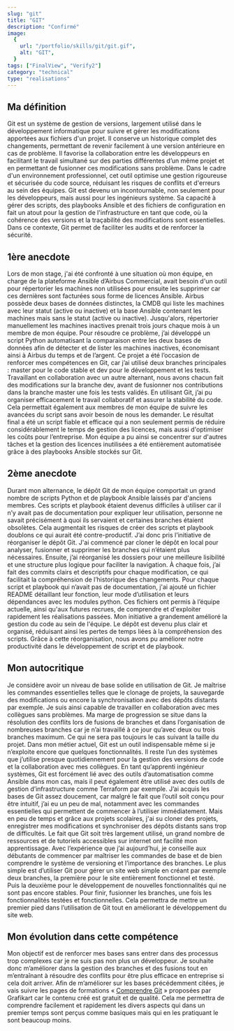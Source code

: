 ```yaml
---
slug: "git"
title: "GIT"
description: "Confirmé"
image:
  {
    url: "/portfolio/skills/git/git.gif",
    alt: "GIT",
  }
tags: ["FinalView", "Verify2"]
category: "technical"
type: "realisations"
---
```

## Ma définition
Git est un système de gestion de versions, largement utilisé dans le développement informatique pour suivre et gérer les modifications apportées aux fichiers d'un projet. Il conserve un historique complet des changements, permettant de revenir facilement à une version antérieure en cas de problème. 
Il favorise la collaboration entre les développeurs en facilitant le travail simultané sur des parties différentes d’un même projet et en permettant de fusionner ces modifications sans problème. Dans le cadre d'un environnement professionnel, cet outil optimise une gestion rigoureuse et sécurisée du code source, réduisant les risques de conflits et d'erreurs au sein des équipes.
Git est devenu un incontournable, non seulement pour les développeurs, mais aussi pour les ingénieurs système. Sa capacité à gérer des scripts, des playbooks Ansible et des fichiers de configuration en fait un atout pour la gestion de l'infrastructure en tant que code, où la cohérence des versions et la traçabilité des modifications sont essentielles. Dans ce contexte, Git permet de faciliter les audits et de renforcer la sécurité.
## 1ère anecdote
Lors de mon stage, j'ai été confronté à une situation où mon équipe, en charge de la plateforme Ansible d’Airbus Commercial, avait besoin d'un outil pour répertorier les machines non utilisées pour ensuite les supprimer car ces dernières sont facturées sous forme de licences Ansible. Airbus possède deux bases de données distinctes, la CMDB qui liste les machines avec leur statut (active ou inactive) et la base Ansible contenant les machines mais sans le statut (active ou inactive). Jusqu'alors, répertorier manuellement les machines inactives prenait trois jours chaque mois à un membre de mon équipe. Pour résoudre ce problème, j’ai développé un script Python automatisant la comparaison entre les deux bases de données afin de détecter et de lister les machines inactives, économisant ainsi à Airbus du temps et de l’argent.
Ce projet a été l’occasion de renforcer mes compétences en Git, car j’ai utilisé deux branches principales : master pour le code stable et dev pour le développement et les tests. Travaillant en collaboration avec un autre alternant, nous avons chacun fait des modifications sur la branche dev, avant de fusionner nos contributions dans la branche master une fois les tests validés. En utilisant Git, j’ai pu organiser efficacement le travail collaboratif et assurer la stabilité du code. Cela permettait également aux membres de mon équipe de suivre les avancées du script sans avoir besoin de nous les demander.
Le résultat final a été un script fiable et efficace qui a non seulement permis de réduire considérablement le temps de gestion des licences, mais aussi d'optimiser les coûts pour l’entreprise. Mon équipe a pu ainsi se concentrer sur d'autres tâches et la gestion des licences inutilisées a été entièrement automatisée grâce à des playbooks Ansible stockés sur Git.
## 2ème anecdote
Durant mon alternance, le dépôt Git de mon équipe comportait un grand nombre de scripts Python et de playbook Ansible laissés par d'anciens membres. Ces scripts et playbook étaient devenus difficiles à utiliser car il n’y avait pas de documentation pour expliquer leur utilisation, personne ne savait précisément à quoi ils servaient et certaines branches étaient obsolètes. Cela augmentait les risques de créer des scripts et playbook doublons ce qui aurait été contre-productif.
J’ai donc pris l’initiative de réorganiser le dépôt Git. J'ai commencé par cloner le dépôt en local pour analyser, fusionner et supprimer les branches qui n’étaient plus nécessaires. Ensuite, j’ai réorganisé les dossiers pour une meilleure lisibilité et une structure plus logique pour faciliter la navigation. À chaque fois, j’ai fait des commits clairs et descriptifs pour chaque modification, ce qui facilitait la compréhension de l’historique des changements. Pour chaque script et playbook qui n’avait pas de documentation, j'ai ajouté un fichier README détaillant leur fonction, leur mode d’utilisation et leurs dépendances avec les modules python. Ces fichiers ont permis à l’équipe actuelle, ainsi qu'aux futures recrues, de comprendre et d'exploiter rapidement les réalisations passées.
Mon initiative a grandement amélioré la gestion du code au sein de l'équipe. Le dépôt est devenu plus clair et organisé, réduisant ainsi les pertes de temps liées à la compréhension des scripts. Grâce à cette réorganisation, nous avons pu améliorer notre productivité dans le développement de script et de playbook.
## Mon autocritique
Je considère avoir un niveau de base solide en utilisation de Git. Je maîtrise les commandes essentielles telles que le clonage de projets, la sauvegarde des modifications ou encore la synchronisation avec des dépôts distants par exemple. Je suis ainsi capable de travailler en collaboration avec mes collègues sans problèmes.
Ma marge de progression se situe dans la résolution des conflits lors de fusions de branches et dans l’organisation de nombreuses branches car je n’ai travaillé à ce jour qu’avec deux ou trois branches maximum. Ce qui ne sera pas toujours le cas suivant la taille du projet.
Dans mon métier actuel, Git est un outil indispensable même si je n’exploite encore que quelques fonctionnalités. Il reste l’un des systèmes que j’utilise presque quotidiennement pour la gestion des versions de code et la collaboration avec mes collègues. En tant qu’apprenti ingénieur systèmes, Git est forcément lié avec des outils d’automatisation comme Ansible dans mon cas, mais il peut également être utilisé avec des outils de gestion d’infrastructure comme Terraform par exemple.
J’ai acquis les bases de Git assez doucement, car malgré le fait que l’outil soit conçu pour être intuitif, j’ai eu un peu de mal, notamment avec les commandes essentielles qui permettent de commencer à l’utiliser immédiatement. Mais en peu de temps et grâce aux projets scolaires, j'ai su cloner des projets, enregistrer mes modifications et synchroniser des dépôts distants sans trop de difficultés. Le fait que Git soit très largement utilisé, un grand nombre de ressources et de tutoriels accessibles sur internet ont facilité mon apprentissage.
Avec l’expérience que j’ai aujourd’hui, je conseille aux débutants de commencer par maîtriser les commandes de base et de bien comprendre le système de versioning et l’importance des branches. Le plus simple est d’utiliser Git pour gérer un site web simple en créant par exemple deux branches, la première pour le site entièrement fonctionnel et testé. Puis la deuxième pour le développement de nouvelles fonctionnalités qui ne sont pas encore stables. Pour finir, fusionner les branches, une fois les fonctionnalités testées et fonctionnelles. Cela permettra de mettre un premier pied dans l’utilisation de Git tout en améliorant le développement du site web.
## Mon évolution dans cette compétence
Mon objectif est de renforcer mes bases sans entrer dans des processus trop complexes car je ne suis pas non plus un développeur. Je souhaite donc m’améliorer dans la gestion des branches et des fusions tout en m’entraînant à résoudre des conflits pour être plus efficace en entreprise si cela doit arriver.
Afin de m’améliorer sur les bases précédemment citées, je vais suivre les pages de formations « [Comprendre Git](https://grafikart.fr/formations/git) » proposées par Grafikart car le contenu créé est gratuit et de qualité. Cela me permettra de comprendre facilement et rapidement les divers aspects qui dans un premier temps sont perçus comme basiques mais qui en les pratiquant le sont beaucoup moins.

